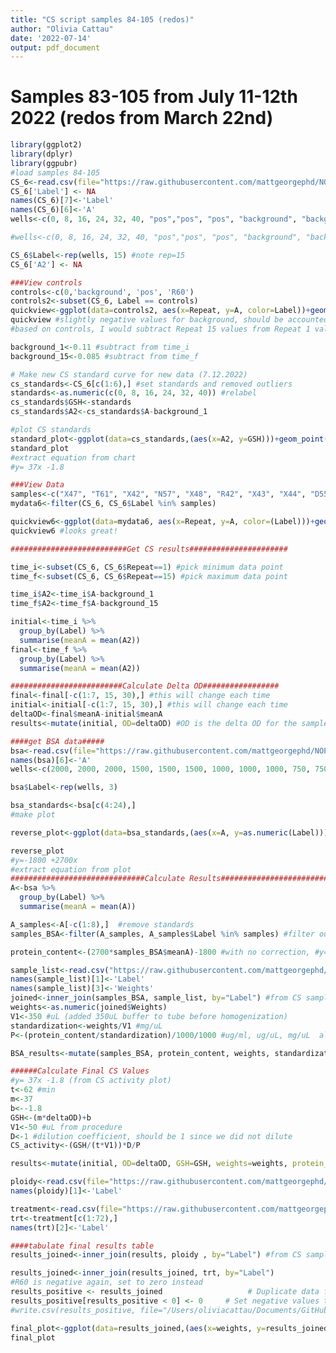 ```yaml
---
title: "CS script samples 84-105 (redos)"
author: "Olivia Cattau"
date: '2022-07-14'
output: pdf_document
---
```


# Samples 83-105 from July 11-12th 2022 (redos from March 22nd)
```r
library(ggplot2)
library(dplyr)
library(ggpubr)
#load samples 84-105
CS_6<-read.csv(file="https://raw.githubusercontent.com/mattgeorgephd/NOPP-gigas-ploidy-temp/main/202107_EXP2/citrate_synthase/Raw%20Data/CS%20activity%20july13%20part2.csv")
CS_6['Label'] <- NA
names(CS_6)[7]<-'Label'
names(CS_6)[6]<-'A'
wells<-c(0, 8, 16, 24, 32, 40, "pos","pos", "pos", "background", "background", "background", "X47", "X47", "X47", NA, "T61", "T61", NA, "X42", "X42", "N57", NA, "N57", NA, "X48", "X48", NA, "R42", "R42", NA, "X43", "X43", "X44", "X44", "X44", "D55", NA, "D55", NA, "M47", "M47", "N44", "N44", "N44", NA, "D59", "D59", "R51", "R51", "R51", "T56", "T56", "T56", NA, "R60", "R60", "M41", "M41", "M41", "R46", "R46", "R46", "M89",	"M89",	"M89", NA, "T58", "T58", "R48", "R48", "R48", "T62", "T62", "T62") #NAs are where bubbles affected the results 

#wells<-c(0, 8, 16, 24, 32, 40, "pos","pos", "pos", "background", "background", "background", "X47", "X47", "X47", "T61", "T61", "T61", "X42", "X42", "X42", "N57", "N57", "N57", "X48", "X48", "X48", "R42", "R42", "R42", "X43", "X43", "X43", "X44", "X44", "X44", "D55", "D55", "D55", "M47", "M47", "M47", "N44", "N44", "N44", "D59", "D59", "D59", "R51", "R51", "R51", "T56", "T56", "T56", "R60", "R60", "R60", "M41", "M41", "M41", "R46", "R46", "R46", "M89",	"M89",	"M89", "T58", "T58", "T58", "R48", "R48", "R48", "T62", "T62", "T62") 

CS_6$Label<-rep(wells, 15) #note rep=15 
CS_6['A2'] <- NA

###View controls
controls<-c(0,'background', 'pos', 'R60')
controls2<-subset(CS_6, Label == controls)
quickview<-ggplot(data=controls2, aes(x=Repeat, y=A, color=Label))+geom_point()+theme_bw()+geom_smooth(method="lm", se=FALSE, formula=y~x)
quickview #slightly negative values for background, should be accounted for when subtracting final-initial
#based on controls, I would subtract Repeat 15 values from Repeat 1 values with doing a background control correction

background_1<-0.11 #subtract from time_i
background_15<-0.085 #subtract from time_f

# Make new CS standard curve for new data (7.12.2022)
cs_standards<-CS_6[c(1:6),] #set standards and removed outliers
standards<-as.numeric(c(0, 8, 16, 24, 32, 40)) #relabel
cs_standards$GSH<-standards
cs_standards$A2<-cs_standards$A-background_1

#plot CS standards
standard_plot<-ggplot(data=cs_standards,(aes(x=A2, y=GSH)))+geom_point()+geom_smooth(method="lm", se=FALSE, formula = y ~ poly(x, 1) )+ylab("Concentration of standard ug/mL")+xlab("A @ 570nm")+theme_bw()+stat_regline_equation(label.x=0.25, label.y=20)
standard_plot
#extract equation from chart
#y= 37x -1.8

###View Data
samples<-c("X47", "T61", "X42", "N57", "X48", "R42", "X43", "X44", "D55", "M47",  "N44", "D59", "R51", "T56", "R60", "M41","R46",	"M89", "T58", "R48", "T62")
mydata6<-filter(CS_6, CS_6$Label %in% samples)

quickview6<-ggplot(data=mydata6, aes(x=Repeat, y=A, color=(Label)))+geom_point()+theme_bw()+geom_smooth(method="lm", se=FALSE, formula=y~x)+scale_x_continuous(breaks=seq(1, 15, by=1))
quickview6 #looks great!

##########################Get CS results######################

time_i<-subset(CS_6, CS_6$Repeat==1) #pick minimum data point
time_f<-subset(CS_6, CS_6$Repeat==15) #pick maximum data point

time_i$A2<-time_i$A-background_1
time_f$A2<-time_f$A-background_15

initial<-time_i %>% 
  group_by(Label) %>%
  summarise(meanA = mean(A2))
final<-time_f %>% 
  group_by(Label) %>%
  summarise(meanA = mean(A2))

#########################Calculate Delta OD#################
final<-final[-c(1:7, 15, 30),] #this will change each time
initial<-initial[-c(1:7, 15, 30),] #this will change each time
deltaOD<-final$meanA-initial$meanA
results<-mutate(initial, OD=deltaOD) #OD is the delta OD for the samples

####get BSA data#####
bsa<-read.csv(file="https://raw.githubusercontent.com/mattgeorgephd/NOPP-gigas-ploidy-temp/main/202107_EXP2/citrate_synthase/Raw%20Data/BSA%20activity%20part%202%20july%2013th.csv")
names(bsa)[6]<-'A'
wells<-c(2000, 2000, 2000, 1500, 1500, 1500, 1000, 1000, 1000, 750, 750, 750, 500, 500, 500, 250, 250, 250, 125, 125, 125, 0, 0, 0, "X47", "X47", "X47", "T61", "T61", "T61", "X42", "X42", "X42", "N57", "N57", "N57", "X48", "X48", "X48", "R42", "R42", "R42", "X43", "X43", "X43", "X44", "X44", "X44", "D55", "D55", "D55", "M47", "M47", "M47", "N44", "N44", "N44", "D59", "D59", "D59", "R51", "R51", "R51", "T56", "T56", "T56", "R60", "R60", "R60", "M41", "M41", "M41", "R46", "R46", "R46", "M89", "M89", "M89", "T58", "T58", "T58", "R48", "R48", "R48", "T62", "T62", "T62")

bsa$Label<-rep(wells, 3)

bsa_standards<-bsa[c(4:24),]
#make plot

reverse_plot<-ggplot(data=bsa_standards,(aes(x=A, y=as.numeric(Label))))+geom_point()+geom_smooth(method="lm", se=FALSE, formula = y ~ x )+theme_bw()+stat_regline_equation(label.x=0.6, label.y=500)+ylab("ug/mL")

reverse_plot
#y=-1800 +2700x
#extract equation from plot
##############################Calculate Results###############################
A<-bsa %>% 
  group_by(Label) %>%
  summarise(meanA = mean(A))

A_samples<-A[-c(1:8),]  #remove standards 
samples_BSA<-filter(A_samples, A_samples$Label %in% samples) #filter out bad data

protein_content<-(2700*samples_BSA$meanA)-1800 #with no correction, #y=-1800 +2700x

sample_list<-read.csv("https://raw.githubusercontent.com/mattgeorgephd/NOPP-gigas-ploidy-temp/main/202107_EXP2/citrate_synthase/Raw%20Data/weights_redos.csv") #this changed from last CS script, make sure this is the correct weight CSV
names(sample_list)[1]<-'Label'
names(sample_list)[3]<-'Weights'
joined<-inner_join(samples_BSA, sample_list, by="Label") #from CS sample list 
weights<-as.numeric(joined$Weights) 
V1<-350 #uL (added 350uL buffer to tube before homogenization) 
standardization<-weights/V1 #mg/uL
P<-(protein_content/standardization)/1000/1000 #ug/ml, ug/uL, mg/uL  also equal to total protein extracted 

BSA_results<-mutate(samples_BSA, protein_content, weights, standardization, P)

######Calculate Final CS Values
#y= 37x -1.8 (from CS activity plot)
t<-62 #min
m<-37
b<--1.8
GSH<-(m*deltaOD)+b 
V1<-50 #uL from procedure 
D<-1 #dilution coefficient, should be 1 since we did not dilute
CS_activity<-(GSH/(t*V1))*D/P

results<-mutate(initial, OD=deltaOD, GSH=GSH, weights=weights, protein_content=protein_content, standardized=standardization, "Protein (mg/ul)"=P, "CS activity (nmol/(mg*min))"=CS_activity) #OD is the delta OD for the samples

ploidy<-read.csv(file="https://raw.githubusercontent.com/mattgeorgephd/NOPP-gigas-ploidy-temp/main/202107_EXP2/citrate_synthase/Raw%20Data/ploidy.csv")
names(ploidy)[1]<-'Label'

treatment<-read.csv(file="https://raw.githubusercontent.com/mattgeorgephd/NOPP-gigas-ploidy-temp/main/202107_EXP2/citrate_synthase/Raw%20Data/treatments.csv")
trt<-treatment[c(1:72),]
names(trt)[2]<-'Label'

####tabulate final results table
results_joined<-inner_join(results, ploidy , by="Label") #from CS sample list 

results_joined<-inner_join(results_joined, trt, by="Label")
#R60 is negative again, set to zero instead
results_positive <- results_joined                   # Duplicate data frame
results_positive[results_positive < 0] <- 0     # Set negative values to 0
#write.csv(results_positive, file="/Users/oliviacattau/Documents/GitHub/NOPP-gigas-ploidy-temp/202107_EXP2/citrate_synthase/results/result_105.csv")

final_plot<-ggplot(data=results_joined,(aes(x=weights, y=results_joined$`CS activity (nmol/(mg*min))`, color=trt)))+geom_point()+theme_bw()+geom_smooth(method="lm", se=FALSE, formula = y ~ x ) + ylab("CS Activity (nmol/(mg*min))")
final_plot
```


